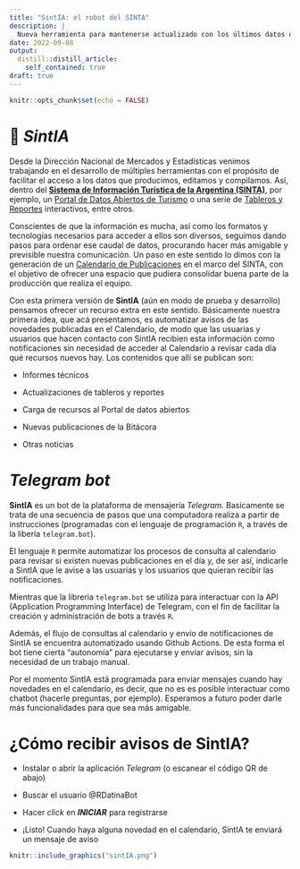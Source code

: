 ```yaml
---
title: "SintIA: el robot del SINTA"
description: |
  Nueva herramienta para mantenerse actualizado con los últimos datos del Sistema de Información Turística de la Argentina (SINTA) 
date: 2022-09-08
output:
  distill::distill_article:
    self_contained: true
draft: true
---
```


```r
knitr::opts_chunk$set(echo = FALSE)
```

# 🤖 *SintIA*

Desde la Dirección Nacional de Mercados y Estadísticas venimos trabajando en el desarrollo de múltiples herramientas con el propósito de facilitar el acceso a los datos que producimos, editamos y compilamos. Así, dentro del [**Sistema de Información Turística de la Argentina (SINTA)**](https://www.yvera.tur.ar/sinta/), por ejemplo, un [Portal de Datos Abiertos de Turismo](https://datos.yvera.tur.ar/) o una serie de [Tableros y Reportes](https://tableros.yvera.tur.ar/) interactivos, entre otros.

Conscientes de que la información es mucha, así como los formatos y tecnologías necesarios para acceder a ellos son diversos, seguimos dando pasos para ordenar ese caudal de datos, procurando hacer más amigable y previsible nuestra comunicación. Un paso en este sentido lo dimos con la generación de un [Calendario de Publicaciones](https://calendario.yvera.tur.ar/) en el marco del SINTA, con el objetivo de ofrecer una espacio que pudiera consolidar buena parte de la producción que realiza el equipo.

Con esta primera versión de **SintIA** (aún en modo de prueba y desarrollo) pensamos ofrecer un recurso extra en este sentido. Básicamente nuestra primera idea, que acá presentamos, es automatizar avisos de las novedades publicadas en el Calendario, de modo que las usuarias y usuarios que hacen contacto con SintIA recibien esta información como notificaciones sin necesidad de acceder al Calendario a revisar cada día qué recursos nuevos hay. Los contenidos que allí se publican son:

-   Informes técnicos

-   Actualizaciones de tableros y reportes

-   Carga de recursos al Portal de datos abiertos

-   Nuevas publicaciones de la Bitácora

-   Otras noticias

# *Telegram bot*

**SintIA** es un bot de la plataforma de mensajería *Telegram*. Basicamente se trata de una secuencia de pasos que una computadora realiza a partir de instrucciones (programadas con el lenguaje de programación `R`, a través de la libería `telegram.bot`).

El lenguaje `R` permite automatizar los procesos de consulta al calendario para revisar si existen nuevas publicaciones en el día y, de ser así, indicarle a SintIA que le avise a las usuarias y los usuarios que quieran recibir las notificaciones.

Mientras que la libreria `telegram.bot` se utiliza para interactuar con la API (Application Programming Interface) de Telegram, con el fin de facilitar la creación y administración de bots a través `R`. 

Además, el flujo de consultas al calendario y envío de notificaciones de SintIA se encuentra automatizado usando Github Actions. De esta forma el bot tiene cierta "autonomía" para ejecutarse y enviar avisos, sin la necesidad de un trabajo manual.

Por el momento SintIA está programada para enviar mensajes cuando hay novedades en el calendario, es decir, que no es es posible interactuar como chatbot (hacerle preguntas, por ejemplo). Esperamos a futuro poder darle más funcionalidades para que sea más amigable. 

# ¿Cómo recibir avisos de SintIA?

-   Instalar o abrir la aplicación *Telegram* (o escanear el código QR de abajo)

-   Buscar el usuario @RDatinaBot

-   Hacer *click* en ***INICIAR*** para registrarse

-   ¡Listo! Cuando haya alguna novedad en el calendario, SintIA te enviará un mensaje de aviso

```r

knitr::include_graphics("sintIA.png")

```

